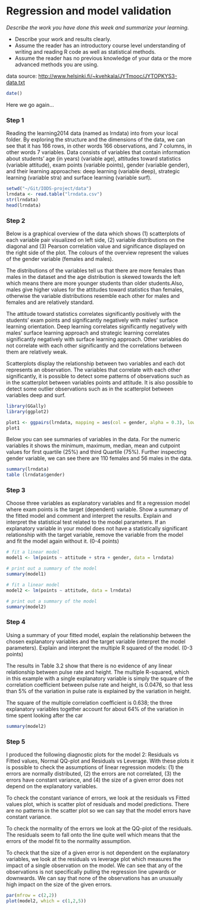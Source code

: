 # Regression and model validation

*Describe the work you have done this week and summarize your learning.*

- Describe your work and results clearly. 
- Assume the reader has an introductory course level understanding of writing and reading R code as well as statistical methods.
- Assume the reader has no previous knowledge of your data or the more advanced methods you are using.

data source: [http://www.helsinki.fi/~kvehkala/JYTmooc/JYTOPKYS3-data.txt](http://www.helsinki.fi/~kvehkala/JYTmooc/JYTOPKYS3-data.txt) 

```r
date()
```

Here we go again...

### Step 1

Reading the learning2014 data (named as lrndata) into from your local folder. By exploring the structure and the dimensions of the data, we can see that it has 166 rows, in other words 166 observations, and 7 columns, in other words 7 variables. Data consists of variables that contain information about students' age (in years) (variable age), attitudes toward statistics (variable attitude), exam points (variable points), gender (variable gender), and their learning approaches: deep learning (variable deep), strategic learning (variable stra) and surface learning (variable surf). 


```r
setwd("~/Git/IODS-project/data")
lrndata <- read.table("lrndata.csv")
str(lrndata)
head(lrndata)

```

### Step 2 

Below is a graphical overview of the data which shows (1) scatterplots of each variable pair visualized on left side, (2) variable distributions on the diagonal and (3) Pearson correlation value and significance displayed on the right side of the plot. The colours of the overview represent the values of the gender variable (females and males).

The distributions of the variables tell us that there are more females than males in the dataset and the age distribution is skewed towards the left which means there are more younger students than older students.Also, males give higher values for the attitudes toward statistics than females, otherwise the variable distributions resemble each other for males and females and are relatively standard. 

The attitude toward statistics correlates significantly positively with the students' exam points and significantly negatively with males' surface learning orientation. Deep learning correlates significantly negatively with males' surface learning approach and strategic learning correlates significantly negatively with surface learning approach. Other variables do not correlate with each other significantly and the correlations between them are relatively weak. 

Scatterplots display the relationship between two variables and each dot represents an observation. The variables that correlate with each other significantly, it is possible to detect some patterns of observations such as in the scatterplot between variables points and attitude. It is also possible to detect some outlier observations such as in the scatterplot between variables deep and surf.  


```r
library(GGally)
library(ggplot2)

plot1 <- ggpairs(lrndata, mapping = aes(col = gender, alpha = 0.3), lower = list(combo = wrap("facethist", bins = 20)))
plot1
```


Below you can see summaries of variables in the data. For the numeric variables it shows the minimum, maximum, median, mean and cutpoint values for first quartile (25%) and third Quartile (75%). Further inspecting gender variable, we can see there are 110 females and 56 males in the data.  


```r
summary(lrndata)
table (lrndata$gender)
```


### Step 3
Choose three variables as explanatory variables and fit a regression model where exam points is the target (dependent) variable. Show a summary of the fitted model and comment and interpret the results. Explain and interpret the statistical test related to the model parameters. If an explanatory variable in your model does not have a statistically significant relationship with the target variable, remove the variable from the model and fit the model again without it. (0-4 points)

```r
# fit a linear model
model1 <- lm(points ~ attitude + stra + gender, data = lrndata)

# print out a summary of the model
summary(model1)

# fit a linear model
model2 <- lm(points ~ attitude, data = lrndata)

# print out a summary of the model
summary(model2)

```


### Step 4
Using a summary of your fitted model, explain the relationship between the chosen explanatory variables and the target variable (interpret the model parameters). Explain and interpret the multiple R squared of the model. (0-3 points)

The results in Table 3.2 show that
there is no evidence of any linear relationship between pulse rate and height.
The multiple R-squared, which in this example with a single explanatory
variable is simply the square of the correlation coefficient between pulse rate
and height, is 0.0476, so that less than 5% of the variation in pulse rate is
explained by the variation in height.

The square of the multiple correlation coefficient is 0.638; the three explanatory variables together account
for about 64% of the variation in time spent looking after the car


```r
summary(model2)
```


### Step 5 
I produced the following diagnostic plots for the model 2: Residuals vs Fitted values, Normal QQ-plot and Residuals vs Leverage. With these plots it is possible to check the assumptions of linear regression models: (1) the errors are normally distributed, (2) the errors are not correlated, (3) the errors have constant variance, and (4) the size of a given error does not depend on the explanatory variables.

To check the constant variance of errors, we look at the residuals vs Fitted values plot, which is scatter plot of residuals and  model predictions. There are no patterns in the scatter plot so we can say that the model errors have constant variance.
 
To check the normality of the errors we look at the QQ-plot of the residuals. The residuals seem to fall onto the line quite well which means that the errors of the model fit to the normality assumption. 

To check that the size of a given error is not dependent on the explanatory variables, we look at the residuals vs leverage plot which measures the impact of a single observation on the model. We can see that any of the observations is not specifically pulling the regression line upwards or downwards. We can say that none of the observations has an unusually high impact on the size of the given errors. 


```r
par(mfrow = c(2,2))
plot(model2, which = c(1,2,5))
```


